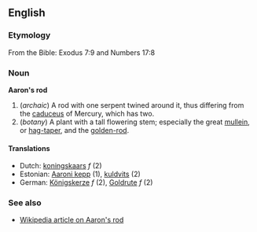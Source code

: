==English==
===Etymology===
From the Bible: Exodus 7:9 and Numbers 17:8

===Noun===
'''Aaron's rod'''

#(''archaic'') A rod with one serpent twined around it, thus differing from the [[caduceus]] of Mercury, which has two.
#(''botany'') A plant with a tall flowering stem; especially the great [[mullein]], or [[hag-taper]], and the [[golden-rod]].

====Translations====
*Dutch: [[koningskaars]] ''f'' (2)
*Estonian: [[Aaroni kepp]] (1), [[kuldvits]] (2)
*German: [[Königskerze]] ''f'' (2), [[Goldrute]] ''f'' (2)

===See also===
*[[w:en:Aaron's_rod|Wikipedia article on Aaron's rod]]